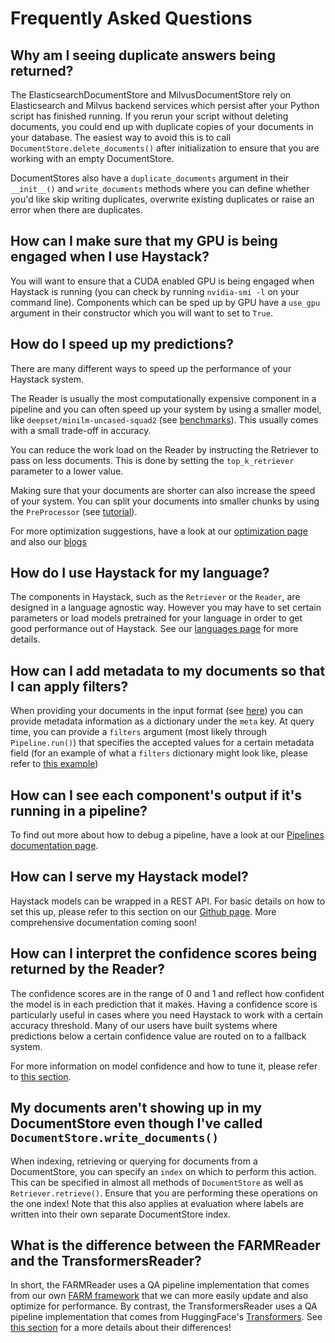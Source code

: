 # Frequently Asked Questions

## Why am I seeing duplicate answers being returned? 

The ElasticsearchDocumentStore and MilvusDocumentStore rely on Elasticsearch and Milvus backend services which
persist after your Python script has finished running.
If you rerun your script without deleting documents, you could end up with duplicate
copies of your documents in your database.
The easiest way to avoid this is to call `DocumentStore.delete_documents()` after initialization
to ensure that you are working with an empty DocumentStore.

DocumentStores also have a `duplicate_documents` argument in their `__init__()` and `write_documents` methods
where you can define whether you'd like skip writing duplicates, overwrite existing duplicates or raise an error when there are duplicates.

<div style={{ marginBottom: "3rem" }} />

## How can I make sure that my GPU is being engaged when I use Haystack?

You will want to ensure that a CUDA enabled GPU is being engaged when Haystack is running (you can check by running `nvidia-smi -l` on your command line).
Components which can be sped up by GPU have a `use_gpu` argument in their constructor which you will want to set to `True`.

<div style={{ marginBottom: "3rem" }} />

## How do I speed up my predictions?

There are many different ways to speed up the performance of your Haystack system.

The Reader is usually the most computationally expensive component in a pipeline
and you can often speed up your system by using a smaller model, like `deepset/minilm-uncased-squad2` (see [benchmarks](https://huggingface.co/deepset/minilm-uncased-squad2)). This usually comes with a small trade-off in accuracy.

You can reduce the work load on the Reader by instructing the Retriever to pass on less documents.
This is done by setting the `top_k_retriever` parameter to a lower value.

Making sure that your documents are shorter can also increase the speed of your system. You can split
your documents into smaller chunks by using the `PreProcessor` (see [tutorial](https://haystack.deepset.ai/tutorials/v1.4.0/pipelines)).

For more optimization suggestions, have a look at our [optimization page](https://haystack.deepset.ai/usage/v1.4.0/optimization)
and also our [blogs](https://medium.com/deepset-ai)

<div style={{ marginBottom: "3rem" }} />

## How do I use Haystack for my language?

The components in Haystack, such as the `Retriever` or the `Reader`, are designed in a language agnostic way. However you may
have to set certain parameters or load models pretrained for your language in order to get good performance out of Haystack.
See our [languages page](https://haystack.deepset.ai/usage/v1.4.0/languages) for more details.

<div style={{ marginBottom: "3rem" }} />

## How can I add metadata to my documents so that I can apply filters?

When providing your documents in the input format (see [here](https://haystack.deepset.aihttps://haystack.deepset.ai/usage/v1.4.0/document-store#input-format))
you can provide metadata information as a dictionary under the `meta` key. At query time, you can provide a `filters` argument
(most likely through `Pipeline.run()`) that specifies the accepted values for a certain metadata field
(for an example of what a `filters` dictionary might look like, please refer to [this example](https://haystack.deepset.ai/reference/v1.4.0/retriever#__init__))

<div style={{ marginBottom: "3rem" }} />

## How can I see each component's output if it's running in a pipeline?

To find out more about how to debug a pipeline, have a look at our [Pipelines documentation page](/components/v1.4.0/pipelines#returning-debugging-information).

<div style={{ marginBottom: "3rem" }} />

## How can I serve my Haystack model?

Haystack models can be wrapped in a REST API. For basic details on how to set this up, please refer to this section
on our [Github page](https://github.com/deepset-ai/haystack/blob/master/README.md#7-rest-api).
More comprehensive documentation coming soon!

<div style={{ marginBottom: "3rem" }} />

## How can I interpret the confidence scores being returned by the Reader?

The confidence scores are in the range of 0 and 1 and reflect how confident the model is in each prediction that it makes.
Having a confidence score is particularly useful in cases where you need Haystack to work with a certain accuracy threshold.
Many of our users have built systems where predictions below a certain confidence value are routed on to a fallback system.

For more information on model confidence and how to tune it, please refer to [this section](https://haystack.deepset.ai/usage/v1.4.0/reader#confidence-scores).

<div style={{ marginBottom: "3rem" }} />

## My documents aren't showing up in my DocumentStore even though I've called `DocumentStore.write_documents()`

When indexing, retrieving or querying for documents from a DocumentStore, you can specify an `index` on which to perform this action.
This can be specified in almost all methods of `DocumentStore` as well as `Retriever.retrieve()`.
Ensure that you are performing these operations on the one index!
Note that this also applies at evaluation where labels are written into their own separate DocumentStore index.

<div style={{ marginBottom: "3rem" }} />

## What is the difference between the FARMReader and the TransformersReader?

In short, the FARMReader uses a QA pipeline implementation that comes from our own
[FARM framework](https://github.com/deepset-ai/FARM) that we can more easily update and also optimize for performance.
By contrast, the TransformersReader uses a QA pipeline implementation that comes from HuggingFace's [Transformers](https://github.com/huggingface/transformers).
See [this section](https://haystack.deepset.ai/usage/v1.4.0/reader#deeper-dive-farm-vs-transformers)
for a more details about their differences!
